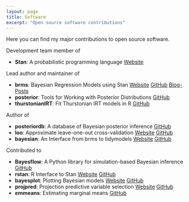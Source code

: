 ```yaml
---
layout: page
title: Software
excerpt: "Open source software contributions"
---
```


Here you can find my major contributions to open source software.

Development team member of 

- **Stan**: A probabilistic programming language [Website](https://mc-stan.org/)

Lead author and maintainer of

- **brms**: Bayesian Regression Models using Stan [Website](https://paul-buerkner.github.io/brms) [GitHub](https://github.com/paul-buerkner/brms) [Blog-Posts](../data/brms-blogposts.html)
- **posterior**: Tools for Working with Posterior Distributions [GitHub](https://github.com/jgabry/posterior)
- **thurstonianIRT**: Fit Thurstonian IRT models in R [GitHub](https://github.com/paul-buerkner/thurstonianIRT)

Author of

- **posteriordb**: A database of Bayesian posterior inference [GitHub](https://github.com/stan-dev/posteriordb)
- **loo**: Approximate leave-one-out cross-validation [Website](https://mc-stan.org/loo) [GitHub](https://github.com/stan-dev/loo)
- **bayesian**: An Interface from brms to tidymodels [Website](https://hsbadr.github.io/bayesian/) [GitHub](https://github.com/hsbadr/bayesian)

Contributed to

- **Bayesflow**: A Python library for simulation-based Bayesian inference [GitHub](https://github.com/stefanradev93/BayesFlow)
- **rstan**: R Interface to Stan [Website](https://mc-stan.org/rstan) [GitHub](https://github.com/stan-dev/rstan)
- **bayesplot**: Plotting Bayesian models [Website](https://mc-stan.org/bayesplot) [GitHub](https://github.com/stan-dev/bayesplot)
- **projpred**: Projection predictive variable selection [Website](https://mc-stan.org/projpred) [GitHub](https://github.com/stan-dev/projpred)
- **emmeans**: Estimating marginal means [GitHub](https://github.com/rvlenth/emmeans)

